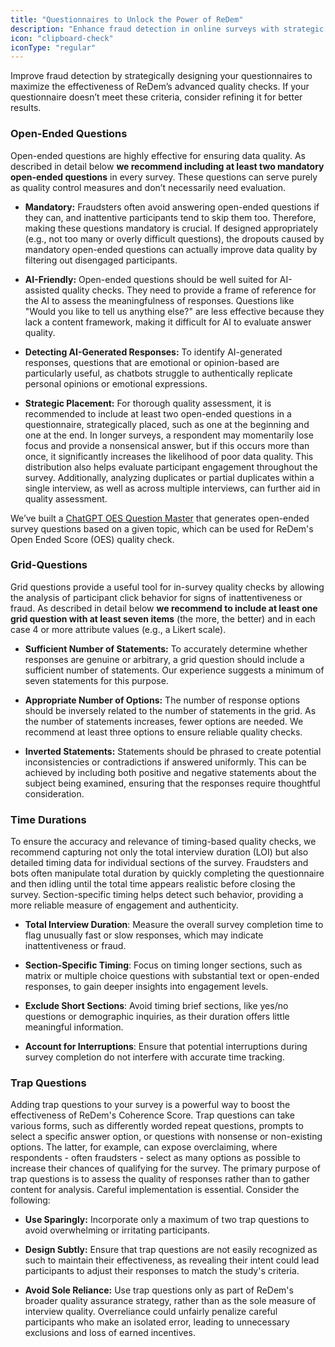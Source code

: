 ```yaml
---
title: "Questionnaires to Unlock the Power of ReDem"
description: "Enhance fraud detection in online surveys with strategic design "
icon: "clipboard-check"
iconType: "regular"
---
```


Improve fraud detection by strategically designing your questionnaires to maximize the effectiveness of ReDem’s advanced quality checks. If your questionnaire doesn’t meet these criteria, consider refining it for better results.

### Open-Ended Questions

Open-ended questions are highly effective for ensuring data quality. As described in detail below **we recommend including at least two mandatory open-ended questions** in every survey. These questions can serve purely as quality control measures and don’t necessarily need evaluation.

* **Mandatory:** Fraudsters often avoid answering open-ended questions if they can, and inattentive participants tend to skip them too. Therefore, making these questions mandatory is crucial. If designed appropriately (e.g., not too many or overly difficult questions), the dropouts caused by mandatory open-ended questions can actually improve data quality by filtering out disengaged participants.

* **AI-Friendly:** Open-ended questions should be well suited for AI-assisted quality checks. They need to provide a frame of reference for the AI to assess the meaningfulness of responses. Questions like "Would you like to tell us anything else?" are less effective because they lack a content framework, making it difficult for AI to evaluate answer quality.

* **Detecting AI-Generated Responses:** To identify AI-generated responses, questions that are emotional or opinion-based are particularly useful, as chatbots struggle to authentically replicate personal opinions or emotional expressions.

* **Strategic Placement:** For thorough quality assessment, it is recommended to include at least two open-ended questions in a questionnaire, strategically placed, such as one at the beginning and one at the end. In longer surveys, a respondent may momentarily lose focus and provide a nonsensical answer, but if this occurs more than once, it significantly increases the likelihood of poor data quality. This distribution also helps evaluate participant engagement throughout the survey. Additionally, analyzing duplicates or partial duplicates within a single interview, as well as across multiple interviews, can further aid in quality assessment.

We’ve built a [ChatGPT OES Question Master](https://chatgpt.com/g/g-3YkEFGt1h-redem-oes-question-master) that generates open-ended survey questions based on a given topic, which can be used for ReDem's Open Ended Score (OES) quality check.

### Grid-Questions

Grid questions provide a useful tool for in-survey quality checks by allowing the analysis of participant click behavior for signs of inattentiveness or fraud. As described in detail below **we recommend to include at least one grid question with at least seven items** (the more, the better) and in each case 4 or more attribute values (e.g., a Likert scale).

* **Sufficient Number of Statements:** To accurately determine whether responses are genuine or arbitrary, a grid question should include a sufficient number of statements. Our experience suggests a minimum of seven statements for this purpose.

* **Appropriate Number of Options:** The number of response options should be inversely related to the number of statements in the grid. As the number of statements increases, fewer options are needed. We recommend at least three options to ensure reliable quality checks.

* **Inverted Statements:** Statements should be phrased to create potential inconsistencies or contradictions if answered uniformly. This can be achieved by including both positive and negative statements about the subject being examined, ensuring that the responses require thoughtful consideration.

### Time Durations

To ensure the accuracy and relevance of timing-based quality checks, we recommend capturing not only the total interview duration (LOI) but also detailed timing data for individual sections of the survey. Fraudsters and bots often manipulate total duration by quickly completing the questionnaire and then idling until the total time appears realistic before closing the survey. Section-specific timing helps detect such behavior, providing a more reliable measure of engagement and authenticity.&#x20;

* **Total Interview Duration**: Measure the overall survey completion time to flag unusually fast or slow responses, which may indicate inattentiveness or fraud.&#x20;

* **Section-Specific Timing**: Focus on timing longer sections, such as matrix or multiple choice questions with substantial text or open-ended responses, to gain deeper insights into engagement levels.

* **Exclude Short Sections**: Avoid timing brief sections, like yes/no questions or demographic inquiries, as their duration offers little meaningful information.

* **Account for Interruptions**: Ensure that potential interruptions during survey completion do not interfere with accurate time tracking.

### Trap Questions

Adding trap questions to your survey is a powerful way to boost the effectiveness of ReDem's Coherence Score.  Trap questions can take various forms, such as differently worded repeat questions, prompts to select a specific answer option, or questions with nonsense or non-existing options. The latter, for example, can expose overclaiming, where respondents - often fraudsters - select as many options as possible to increase their chances of qualifying for the survey. The primary purpose of trap questions is to assess the quality of responses rather than to gather content for analysis. Careful implementation is essential. Consider the following:

* **Use Sparingly:** Incorporate only a maximum of two trap questions to avoid overwhelming or irritating participants.

* **Design Subtly:** Ensure that trap questions are not easily recognized as such to maintain their effectiveness, as revealing their intent could lead participants to adjust their responses to match the study's criteria.

* **Avoid Sole Reliance:** Use trap questions only as part of ReDem's broader quality assurance strategy, rather than as the sole measure of interview quality. Overreliance could unfairly penalize careful participants who make an isolated error, leading to unnecessary exclusions and loss of earned incentives.